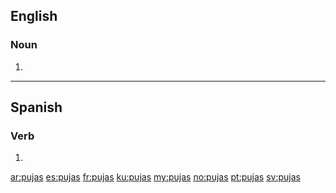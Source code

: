 ==English==

===Noun===
{{head|en|noun plural form}}

# {{plural of|puja|lang=en}}

----

==Spanish==

===Verb===
{{es-verb-form}}

# {{es-verb form of|ending=ar|mood=indicative|tense=present|pers=2|formal=no|number=singular|pujar}}

[[ar:pujas]]
[[es:pujas]]
[[fr:pujas]]
[[ku:pujas]]
[[my:pujas]]
[[no:pujas]]
[[pt:pujas]]
[[sv:pujas]]